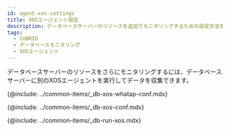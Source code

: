 ```yaml
---
id: agent-xos-settings
title: XOSエージェント設定
description: データベースサーバーのリソースを追加でモニタリングするための設定方法を提供します。
tags:
  - CUBRID
  - データベースモニタリング
  - XOSエージェント
---
```


データベースサーバーのリソースをさらにモニタリングするには、データベースサーバーに別のXOSエージェントを実行してデータを収集できます。

{@include: ../common-items/_db-xos-whatap-conf.mdx}

{@include: ../common-items/_db-xos-conf.mdx}

{@include: ../common-items/_db-run-xos.mdx}  
